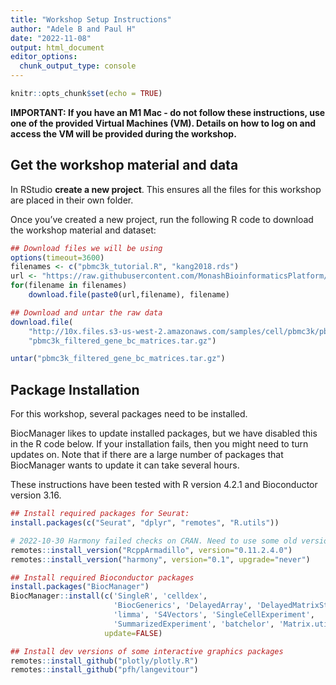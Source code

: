 ```yaml
---
title: "Workshop Setup Instructions"
author: "Adele B and Paul H"
date: "2022-11-08"
output: html_document
editor_options: 
  chunk_output_type: console
---
```


```r
knitr::opts_chunk$set(echo = TRUE)
```


**IMPORTANT: If you have an M1 Mac - do not follow these instructions, use one of the provided Virtual Machines (VM). Details on how to log on and access the VM will be provided during the workshop.**

## Get the workshop material and data

In RStudio **create a new project**. This ensures all the files for this workshop are placed in their own folder.

Once you've created a new project, run the following R code to download the workshop material and dataset:

```r
## Download files we will be using
options(timeout=3600)
filenames <- c("pbmc3k_tutorial.R", "kang2018.rds")
url <- "https://raw.githubusercontent.com/MonashBioinformaticsPlatform/PBMC-Single-Cell-Workshop-2022/main/vignettes/" 
for(filename in filenames)
    download.file(paste0(url,filename), filename)

## Download and untar the raw data
download.file(
    "http://10x.files.s3-us-west-2.amazonaws.com/samples/cell/pbmc3k/pbmc3k_filtered_gene_bc_matrices.tar.gz",
    "pbmc3k_filtered_gene_bc_matrices.tar.gz")

untar("pbmc3k_filtered_gene_bc_matrices.tar.gz")
```

## Package Installation
 
For this workshop, several packages need to be installed.

BiocManager likes to update installed packages, but we have disabled this in the R code below. If your installation fails, then you might need to turn updates on. Note that if there are a large number of packages that BiocManager wants to update it can take several hours.

These instructions have been tested with R version 4.2.1 and Bioconductor version 3.16.

```r
## Install required packages for Seurat:
install.packages(c("Seurat", "dplyr", "remotes", "R.utils"))

# 2022-10-30 Harmony failed checks on CRAN. Need to use some old versions for now.
remotes::install_version("RcppArmadillo", version="0.11.2.4.0")
remotes::install_version("harmony", version="0.1", upgrade="never")

## Install required Bioconductor packages
install.packages("BiocManager")
BiocManager::install(c('SingleR', 'celldex',
                       'BiocGenerics', 'DelayedArray', 'DelayedMatrixStats',
                       'limma', 'S4Vectors', 'SingleCellExperiment',
                       'SummarizedExperiment', 'batchelor', 'Matrix.utils'),
                     update=FALSE)

## Install dev versions of some interactive graphics packages
remotes::install_github("plotly/plotly.R")
remotes::install_github("pfh/langevitour")
```

